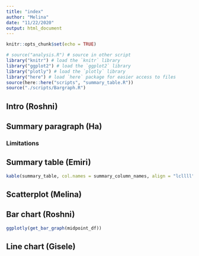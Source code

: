 ```yaml
---
title: "index"
author: "Melina"
date: "11/22/2020"
output: html_document
---
```


```r
knitr::opts_chunk$set(echo = TRUE)
```

```r
# source("analysis.R") # source in other script
library("knitr") # load the `knitr` library
library("ggplot2") # load the `ggplot2` library
library("plotly") # load the `plotly` library
library("here") # load `here` package for easier access to files
source(here::here("scripts", "summary_table.R"))
source("./scripts/Bargraph.R")
```

## Intro (Roshni)


## Summary paragraph (Ha)

### Limitations


## Summary table (Emiri)
``` r
kable(summary_table, col.names = summary_column_names, align = "lcllll")
```

## Scatterplot (Melina)


## Bar chart (Roshni)
```r
ggplotly(get_bar_graph(midpoint_df))
```
## Line chart (Gisele)

